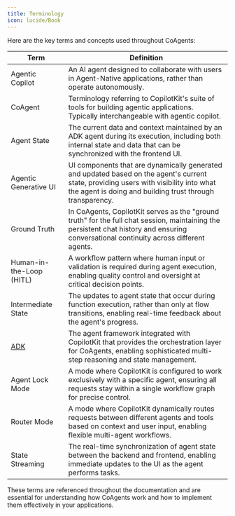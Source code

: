 ```yaml
---
title: Terminology
icon: lucide/Book
---
```


Here are the key terms and concepts used throughout CoAgents:

| Term                         | Definition                                                                                                                                                                                         |
| ---------------------------- | -------------------------------------------------------------------------------------------------------------------------------------------------------------------------------------------------- |
| Agentic Copilot              | An AI agent designed to collaborate with users in Agent-Native applications, rather than operate autonomously.                                                                                     |
| CoAgent                      | Terminology referring to CopilotKit's suite of tools for building agentic applications. Typically interchangeable with agentic copilot.                                                            |
| Agent State                  | The current data and context maintained by an ADK agent during its execution, including both internal state and data that can be synchronized with the frontend UI.                                |
| Agentic Generative UI        | UI components that are dynamically generated and updated based on the agent's current state, providing users with visibility into what the agent is doing and building trust through transparency. |
| Ground Truth                 | In CoAgents, CopilotKit serves as the "ground truth" for the full chat session, maintaining the persistent chat history and ensuring conversational continuity across different agents.            |
| Human-in-the-Loop (HITL)     | A workflow pattern where human input or validation is required during agent execution, enabling quality control and oversight at critical decision points.                                         |
| Intermediate State           | The updates to agent state that occur during function execution, rather than only at flow transitions, enabling real-time feedback about the agent's progress.                                     |
| [ADK](https://google.github.io/adk-docs/) | The agent framework integrated with CopilotKit that provides the orchestration layer for CoAgents, enabling sophisticated multi-step reasoning and state management.                               |
| Agent Lock Mode              | A mode where CopilotKit is configured to work exclusively with a specific agent, ensuring all requests stay within a single workflow graph for precise control.                                    |
| Router Mode                  | A mode where CopilotKit dynamically routes requests between different agents and tools based on context and user input, enabling flexible multi-agent workflows.                                   |
| State Streaming              | The real-time synchronization of agent state between the backend and frontend, enabling immediate updates to the UI as the agent performs tasks.                                                   |

These terms are referenced throughout the documentation and are essential for understanding how CoAgents work and how to implement them effectively in your applications.